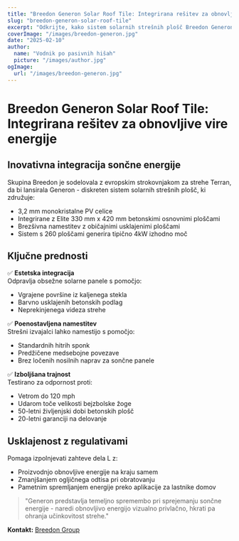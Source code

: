 ```yaml
---
title: "Breedon Generon Solar Roof Tile: Integrirana rešitev za obnovljive vire energije"
slug: "breedon-generon-solar-roof-tile"
excerpt: "Odkrijte, kako sistem solarnih strešnih plošč Breedon Generon integrira proizvodnjo obnovljive energije s tradicionalno estetsko streho."
coverImage: "/images/breedon-generon.jpg"
date: "2025-02-10"
author:
  name: "Vodnik po pasivnih hišah"
  picture: "/images/author.jpg"
ogImage:
  url: "/images/breedon-generon.jpg"
---
```


# Breedon Generon Solar Roof Tile: Integrirana rešitev za obnovljive vire energije

## Inovativna integracija sončne energije

Skupina Breedon je sodelovala z evropskim strokovnjakom za strehe Terran, da bi lansirala Generon - diskreten sistem solarnih strešnih plošč, ki združuje:

- 3,2 mm monokristalne PV celice
- Integrirane z Elite 330 mm x 420 mm betonskimi osnovnimi ploščami
- Brezšivna namestitev z običajnimi usklajenimi ploščami
- Sistem s 260 ploščami generira tipično 4kW izhodno moč

## Ključne prednosti

✅ **Estetska integracija**  
Odpravlja obsežne solarne panele s pomočjo:
- Vgrajene površine iz kaljenega stekla
- Barvno usklajenih betonskih podlag
- Neprekinjenega videza strehe

✅ **Poenostavljena namestitev**  
Strešni izvajalci lahko namestijo s pomočjo:
- Standardnih hitrih sponk
- Predžičene medsebojne povezave
- Brez ločenih nosilnih naprav za sončne panele

✅ **Izboljšana trajnost**  
Testirano za odpornost proti:
- Vetrom do 120 mph
- Udarom toče velikosti bejzbolske žoge
- 50-letni življenjski dobi betonskih plošč
- 20-letni garanciji na delovanje

## Usklajenost z regulativami

Pomaga izpolnjevati zahteve dela L z:
- Proizvodnjo obnovljive energije na kraju samem
- Zmanjšanjem ogljičnega odtisa pri obratovanju
- Pametnim spremljanjem energije preko aplikacije za lastnike domov

> "Generon predstavlja temeljno spremembo pri sprejemanju sončne energije - naredi obnovljivo energijo vizualno privlačno, hkrati pa ohranja učinkovitost strehe."  

**Kontakt:** [Breedon Group](https://www.breedongroup.com)